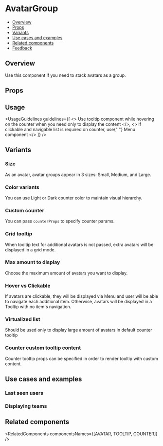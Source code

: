 
<Meta of={AvatarGroupStories} />

# AvatarGroup

- [Overview](#overview)
- [Props](#props)
- [Variants](#variants)
- [Use cases and examples](#use-cases-and-examples)
- [Related components](#related-components)
- [Feedback](#feedback)

## Overview

Use this component if you need to stack avatars as a group.

<Canvas>
  <Story of={AvatarGroupStories.Overview} />
</Canvas>

## Props

<PropsTable />

## Usage

<UsageGuidelines
  guidelines={[
    <>
      Use <StorybookLink page="Popover/Tooltip">tooltip</StorybookLink> component while hovering on the counter when you
      need only to display the content
    </>,
    <>
      If clickable and navigable list is required on counter, use{" "}
      <StorybookLink page="Navigation/Menu/Menu">Menu</StorybookLink> component
    </>
  ]}
/>

## Variants

### Size

As an avatar, avatar groups appear in 3 sizes: Small, Medium, and Large.

<Canvas>
  <Story of={AvatarGroupStories.Size} />
</Canvas>

### Color variants

You can use Light or Dark counter color to maintain visual hierarchy.

<Canvas>
  <Story of={AvatarGroupStories.ColorVariants} />
</Canvas>

### Custom counter

You can pass `counterProps` to specify counter params.

<Canvas>
  <Story of={AvatarGroupStories.CustomCounter} />
</Canvas>

### Grid tooltip

When tooltip text for additional avatars is not passed, extra avatars will be displayed in a grid mode.

<Canvas>
  <Story of={AvatarGroupStories.GridTooltip} />
</Canvas>

### Max amount to display

Choose the maximum amount of avatars you want to display.

<Canvas>
  <Story of={AvatarGroupStories.MaxAmountToDisplay} />
</Canvas>

### Hover vs Clickable

If avatars are clickable, they will be displayed via <StorybookLink page="Navigation/Menu/Menu">Menu</StorybookLink> and user will be able to navigate each additional item.
Otherwise, avatars will be displayed in a Tooltip with no item's navigation.

<Canvas>
  <Story of={AvatarGroupStories.HoverVsClickable} />
</Canvas>

### Virtualized list

Should be used only to display large amount of avatars in default counter tooltip

<Canvas>
  <Story of={AvatarGroupStories.VirtualizedList} />
</Canvas>

### Counter custom tooltip content

Counter tooltip props can be specified in order to render tooltip with custom content.

<Canvas>
  <Story of={AvatarGroupStories.CounterCustomTooltipContent} />
</Canvas>

## Use cases and examples

### Last seen users

<Canvas>
  <Story of={AvatarGroupStories.LastSeenUsers} />
</Canvas>

### Displaying teams

<Canvas>
  <Story of={AvatarGroupStories.DisplayingTeams} />
</Canvas>

## Related components

<RelatedComponents componentsNames={[AVATAR, TOOLTIP, COUNTER]} />
